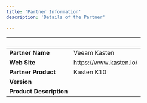 ```yaml
---
title: 'Partner Information'
description: 'Details of the Partner'

---
```

| &nbsp;     | &nbsp; |
| ----------- | ----------- |
| **Partner Name**      |    Veeam Kasten    |
| **Web Site**      |   https://www.kasten.io/  |
| **Partner Product**   |   Kasten K10    |
| **Version**   |       |
| **Product Description**      |     |